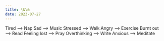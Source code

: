 ```yaml
---
title: \&\& 
date: 2023-07-27
---
```

Tired         —>    Nap
Sad           —>    Music
Stressed      —>    Walk 
Angry         —>    Exercise
Burnt out     —>    Read
Feeling lost  —>    Pray
Overthinking  —>    Write
Anxious       —>    Meditate
